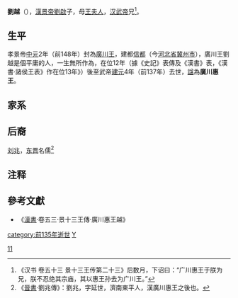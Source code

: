 '''劉越'''（{{bd|前2世纪|？|前137年||L}}），[[汉景帝|漢景帝劉啟]]子，母[[王兒姁|王夫人]]，[[汉武帝|汉武帝]]兄<ref>《汉书 卷五十三 景十三王传第二十三》后数月，下诏曰：“广川惠王于朕为兄，朕不忍绝其宗庙，其以惠王孙去为广川王。”</ref>。

==生平==
孝景帝[[中元|中元]]2年（前148年）封為[[廣川王|廣川王]]，建都[[信都|信都]]（今[[河北省|河北省]][[冀州市|冀州市]]），廣川王劉越是個平庸的人，一生無所作為，在位12年（據《史記》表傳及《漢書》表，《漢書·諸侯王表》作在位13年》）後至武帝[[建元_(西汉)|建元]]4年（前137年）去世，[[諡|諡]]為'''廣川惠王'''。

==家系==
<center>{{chart/start}}
{{chart| | | | | | | | | | | | | yu | yu=廣川惠王<br>[[劉越_(廣川王)|劉越]]}}
{{chart| |,|-|-|-|v|-|-|-|v|-|-|-|+|-|-|-|v|-|-|-|v|-|-|-|.|}}
{{chart| MW | | ji | | mi | | ya | | yi | | ze | | xi | MW=廣川繆王<br>[[劉齊_(廣川王)|劉齊]]|ji=蒲領侯<br>劉嘉|mi=西熊侯<br>劉明|ya=棗彊侯<br>劉晏|yi=畢梁侯<br>劉嬰|ze=參鬷侯<br>劉則|xi=沂陵侯<br>劉喜}}
{{chart| |)|-|-|-|v|-|-|-|v|-|-|-|v|-|-|-|v|-|-|-|v|-|-|-|v|-|-|-|v|-|-|-|v|-|-|-|v|-|-|-|.|}}
{{chart| DW | | qu | | gu | | sh | | ji | | ku | | qi | | yu | | bi | | ch | | li | DW=廣川戴王<br>[[刘文_(广川王)|劉文]]|qu=廣川王<br>[[劉去|劉去]]|gu=劉光|sh=襄隄侯<br>劉聖|ji=新市康侯<br>劉吉|ku=東襄愛侯<br>劉寬|qi=樂信頃侯<br>劉強|yu=昌成節侯<br>劉元|bi=-{歷}-鄉康侯<br>劉必勝|ch=武陶節侯<br>劉朝|li=桃煬侯<br>劉良}}
{{chart| |)|-|-|-|.| | | | | | | |!| | | |!| | | |!| | | |!| | | |!| | | |!| | | |!| | | |!|}}
{{chart| ha | | pi | | | | | | lu | | yi | | sh | | le | | ch | | cs | | ho | | cha | ha=廣川王<br>[[劉海陽|劉海陽]]|pi=西梁節侯<br>劉闢兵|lu=廣德王<br>劉倫|yi=新市頃侯<br>劉義|sh=東襄侯<br>劉使親|le=樂信孝侯<br>劉何|ch=昌成頃侯<br>劉齒|cs=歷鄉頃侯<br>劉長壽|ho=武陶孝侯<br>劉弘|cha=桃共侯<br>劉敞}}
{{chart| | | | | |!| | | | | | | |!| | | |!| | | | | | | |!| | | |!| | | |!| | | |!| | | |!|}}
{{chart| | | | | gu | | | | | | ch | | qi | | | | | | ji | | yi | | go | | xu | | gou | gu=西梁孝侯<br>劉廣|ch=廣德王<br>劉赤|qi=新市侯<br>劉欽|ji=樂信節侯<br>劉賀|yi=昌成釐侯<br>劉應|go=歷鄉繆侯<br>劉宮|xu=武陶節侯<br>劉勳|gou=桃侯<br>劉狗}}
{{chart| | | | | |!| | | | | | | | | | | | | | | | | | | |!| | | |!| | | |!| | | |!|}}
{{chart| | | | | go | | | | | | | | | | | | | | | | | | sh | | jia | | do | | ji | go=西梁哀侯<br>劉宮|sh=樂信侯<br>劉涉|jia=昌成質侯<br>劉江|do=歷鄉侯<br>劉東之|ji=武陶侯<br>劉京}}
{{chart| | | | | |!|}}
{{chart| | | | | ch | ch=西梁侯<br>劉敞}}
{{chart/end}}</center>

==后裔==
[[刘兆|刘兆]]，[[东晋|东晋]]名儒<ref>《[[晉書|晉書]]·劉兆傳》：劉兆，字延世，濟南東平人，漢廣川惠王之後也。</ref>

== 注释 ==
<references/>

==參考文獻==
*《[[漢書|漢書]]·卷五三·景十三王傳·廣川惠王越》

{{start box}}
{{s-before|[[劉彭祖|劉彭祖]]}}
{{s-title|[[西漢|西漢]][[廣川王|廣川王]]|前148年－前137年在位}}
{{s-after|[[劉齊_(廣川王)|劉齊]]}}
{{end box}}

{{汉朝人物小作品}}
[[Category:汉景帝皇子|11]]
[[category:前135年逝世|category:前135年逝世]]
[[category:漢朝诸侯王|Y]]
